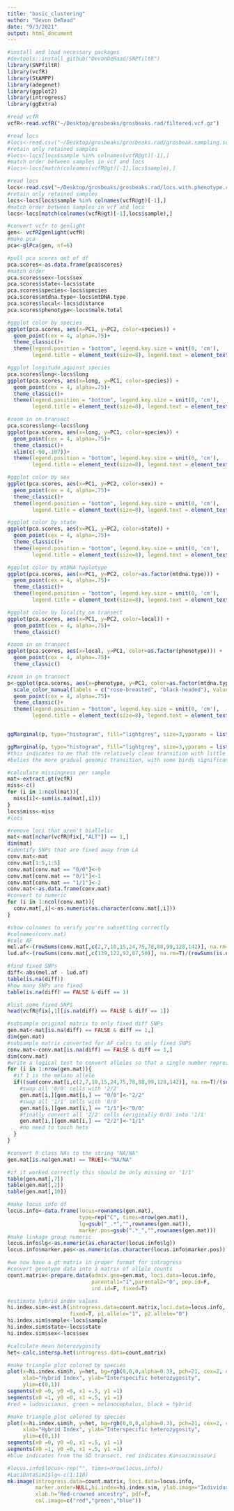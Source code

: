 ```yaml
---
title: "basic_clustering"
author: "Devon DeRaad"
date: "9/3/2021"
output: html_document
---
```


```r
#install and load necessary packages
#devtools::install_github("DevonDeRaad/SNPfiltR")
library(SNPfiltR)
library(vcfR)
library(StAMPP)
library(adegenet)
library(ggplot2)
library(introgress)
library(ggExtra)

#read vcfR
vcfR<-read.vcfR("~/Desktop/grosbeaks/grosbeaks.rad/filtered.vcf.gz")

#read locs
#locs<-read.csv("~/Desktop/grosbeaks/grosbeaks.rad/grosbeak.sampling.scheme.csv")
#retain only retained samples
#locs<-locs[locs$sample %in% colnames(vcfR@gt)[-1],]
#match order between samples in vcf and locs
#locs<-locs[match(colnames(vcfR@gt)[-1],locs$sample),]

#read locs
locs<-read.csv("~/Desktop/grosbeaks/grosbeaks.rad/locs.with.phenotype.csv")
#retain only retained samples
locs<-locs[locs$sample %in% colnames(vcfR@gt)[-1],]
#match order between samples in vcf and locs
locs<-locs[match(colnames(vcfR@gt)[-1],locs$sample),]


```

```r
#convert vcfr to genlight
gen<- vcfR2genlight(vcfR)
#make pca
pca<-glPca(gen, nf=6)

#pull pca scores out of df
pca.scores<-as.data.frame(pca$scores)
#match order
pca.scores$sex<-locs$sex
pca.scores$state<-locs$state
pca.scores$species<-locs$species
pca.scores$mtdna.type<-locs$mtDNA.type
pca.scores$local<-locs$distance
pca.scores$phenotype<-locs$male.total

#ggplot color by species
ggplot(pca.scores, aes(x=PC1, y=PC2, color=species)) +
  geom_point(cex = 4, alpha=.75)+
  theme_classic()+
  theme(legend.position = "bottom", legend.key.size = unit(0, 'cm'),
        legend.title = element_text(size=8), legend.text = element_text(size=6.5))

#ggplot longitude against species
pca.scores$long<-locs$long
ggplot(pca.scores, aes(x=long, y=PC1, color=species)) +
  geom_point(cex = 4, alpha=.75)+
  theme_classic()+
  theme(legend.position = "bottom", legend.key.size = unit(0, 'cm'),
        legend.title = element_text(size=8), legend.text = element_text(size=6.5))

#zoom in on transect
pca.scores$long<-locs$long
ggplot(pca.scores, aes(x=long, y=PC1, color=species)) +
  geom_point(cex = 4, alpha=.75)+
  theme_classic()+
  xlim(c(-90,-107))+
  theme(legend.position = "bottom", legend.key.size = unit(0, 'cm'),
        legend.title = element_text(size=8), legend.text = element_text(size=6.5))

#ggplot color by sex
ggplot(pca.scores, aes(x=PC1, y=PC2, color=sex)) +
  geom_point(cex = 4, alpha=.75)+
  theme_classic()+
  theme(legend.position = "bottom", legend.key.size = unit(0, 'cm'),
        legend.title = element_text(size=8), legend.text = element_text(size=6.5))

#ggplot color by state
ggplot(pca.scores, aes(x=PC1, y=PC2, color=state)) +
  geom_point(cex = 4, alpha=.75)+
  theme_classic()+
  theme(legend.position = "bottom", legend.key.size = unit(0, 'cm'),
        legend.title = element_text(size=8), legend.text = element_text(size=6.5))

#ggplot color by mtDNA haplotype
ggplot(pca.scores, aes(x=PC1, y=PC2, color=as.factor(mtdna.type))) +
  geom_point(cex = 4, alpha=.75)+
  theme_classic()+
  theme(legend.position = "bottom", legend.key.size = unit(0, 'cm'),
        legend.title = element_text(size=8), legend.text = element_text(size=6.5))

#ggplot color by locality on transect
ggplot(pca.scores, aes(x=PC1, y=PC2, color=local)) +
  geom_point(cex = 4, alpha=.75)+
  theme_classic()

#zoom in on transect
ggplot(pca.scores, aes(x=local, y=PC1, color=as.factor(phenotype))) +
  geom_point(cex = 4, alpha=.75)+
  theme_classic()
```

```r
#zoom in on transect
p<-ggplot(pca.scores, aes(x=phenotype, y=PC1, color=as.factor(mtdna.type)))+
  scale_color_manual(labels = c("rose-breasted", "black-headed"), values = c("red", "black")) +
  geom_point(cex = 4, alpha=.75)+
  theme_classic()+
  theme(legend.position = "bottom", legend.key.size = unit(0, 'cm'),
        legend.title = element_text(size=8), legend.text = element_text(size=6.5))


ggMarginal(p, type="histogram", fill="lightgrey", size=3,yparams = list(bins=50))
```

```r
ggMarginal(p, type="histogram", fill="lightgrey", size=3,yparams = list(bins=12))
#this indicates to me that the relatively clean transition with little intermediacy indicated by phenotype
#belies the more gradual genomic transition, with some birds significantly mismatched in phenotype and genomic ancestry
```

```r
#calculate missingness per sample
mat<-extract.gt(vcfR)
miss<-c()
for (i in 1:ncol(mat)){
  miss[i]<-sum(is.na(mat[,i]))
}
locs$miss<-miss
#locs 

#remove loci that aren't biallelic
mat<-mat[nchar(vcfR@fix[,"ALT"]) == 1,]
dim(mat)
#identify SNPs that are fixed away from LA
conv.mat<-mat
conv.mat[1:5,1:5]
conv.mat[conv.mat == "0/0"]<-0
conv.mat[conv.mat == "0/1"]<-1
conv.mat[conv.mat == "1/1"]<-2
conv.mat<-as.data.frame(conv.mat)
#convert to numeric
for (i in 1:ncol(conv.mat)){
  conv.mat[,i]<-as.numeric(as.character(conv.mat[,i]))
}

#show colnames to verify you're subsetting correctly
#colnames(conv.mat) 
#calc AF
mel.af<-(rowSums(conv.mat[,c(2,7,10,15,24,75,78,88,99,128,142)], na.rm=T)/(rowSums(is.na(conv.mat[,c(2,7,10,15,24,75,78,88,99,128,142)]) == FALSE)))/2
lud.af<-(rowSums(conv.mat[,c(139,122,92,87,50)], na.rm=T)/(rowSums(is.na(conv.mat[,c(139,122,92,87,50)]) == FALSE)))/2

#find fixed SNPs
diff<-abs(mel.af - lud.af)
table(is.na(diff))
#how many SNPs are fixed
table(is.na(diff) == FALSE & diff == 1)

#list some fixed SNPs
head(vcfR@fix[,1][is.na(diff) == FALSE & diff == 1])

#subsample original matrix to only fixed diff SNPs
gen.mat<-mat[is.na(diff) == FALSE & diff == 1,]
dim(gen.mat)
#subsample matrix converted for AF calcs to only fixed SNPS
conv.mat<-conv.mat[is.na(diff) == FALSE & diff == 1,]
dim(conv.mat)
#write a logical test to convert alleles so that a single number represents one parental ancestry
for (i in 1:nrow(gen.mat)){
  #if 1 is the melano allele
  if((sum(conv.mat[i,c(2,7,10,15,24,75,78,88,99,128,142)], na.rm=T)/(sum(is.na(conv.mat[i,c(2,7,10,15,24,75,78,88,99,128,142)]) == FALSE)))/2 == 0){
    #swap all '0/0' cells with '2/2'
    gen.mat[i,][gen.mat[i,] == "0/0"]<-"2/2"
    #swap all '1/1' cells with '0/0'
    gen.mat[i,][gen.mat[i,] == "1/1"]<-"0/0"
    #finally convert all '2/2' cells (originally 0/0) into '1/1'
    gen.mat[i,][gen.mat[i,] == "2/2"]<-"1/1"
    #no need to touch hets
  }
}

#convert R class NAs to the string "NA/NA"
gen.mat[is.na(gen.mat) == TRUE]<-"NA/NA"

#if it worked correctly this should be only missing or '1/1'
table(gen.mat[,7])
table(gen.mat[,2])
table(gen.mat[,10])

#make locus info df
locus.info<-data.frame(locus=rownames(gen.mat),
                       type=rep("C", times=nrow(gen.mat)),
                       lg=gsub("_.*","",rownames(gen.mat)),
                       marker.pos=gsub(".*_","",rownames(gen.mat)))
#make linkage group numeric
locus.info$lg<-as.numeric(as.character(locus.info$lg))
locus.info$marker.pos<-as.numeric(as.character(locus.info$marker.pos))

#we now have a gt matrix in proper format for introgress
#convert genotype data into a matrix of allele counts
count.matrix<-prepare.data(admix.gen=gen.mat, loci.data=locus.info,
                           parental1="1",parental2="0", pop.id=F,
                           ind.id=F, fixed=T)

#estimate hybrid index values
hi.index.sim<-est.h(introgress.data=count.matrix,loci.data=locus.info,
                    fixed=T, p1.allele="1", p2.allele="0")
hi.index.sim$sample<-locs$sample
hi.index.sim$state<-locs$state
hi.index.sim$sex<-locs$sex
```

```r
#calculate mean heterozygosity
het<-calc.intersp.het(introgress.data=count.matrix)

#make triangle plot colored by species
plot(x=hi.index.sim$h, y=het, bg=rgb(0,0,0,alpha=0.3), pch=21, cex=2, col=as.factor(locs$species),
     xlab="Hybrid Index", ylab="Interspecific heterozygosity",
     ylim=c(0,1))
segments(x0 =0, y0 =0, x1 =.5, y1 =1)
segments(x0 =1, y0 =0, x1 =.5, y1 =1)
#red = ludovicianus, green = melanocephalus, black = hybrid

#make triangle plot colored by species
plot(x=hi.index.sim$h, y=het, bg=rgb(0,0,0,alpha=0.3), pch=21, cex=2, col=as.factor(locs$state),
     xlab="Hybrid Index", ylab="Interspecific heterozygosity",
     ylim=c(0,1))
segments(x0 =0, y0 =0, x1 =.5, y1 =1)
segments(x0 =1, y0 =0, x1 =.5, y1 =1)
#blue indicates from the SD transect, red indicates Kansas/missouri

```
```r
#locus.info$locus<-rep("", times=nrow(locus.info))
#LociDataSim1$lg<-c(1:110)
mk.image(introgress.data=count.matrix, loci.data=locus.info,
         marker.order=NULL,hi.index=hi.index.sim, ylab.image="Individuals",
         xlab.h="Red-crowned ancestry", pdf=F,
         col.image=c("red","green","blue"))

```

